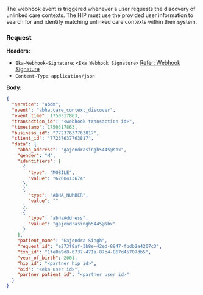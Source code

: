 The webhook event is triggered whenever a user requests the discovery of unlinked care contexts. The HIP must use the provided user information to search for and identify matching unlinked
care contexts within their system.

### Request
**Headers:**

- `Eka-Webhook-Signature`: `<Eka Webhook Signature>`  [Refer: Webhook Signature](/api-reference/connect/webhooks/webhook-signature)
- `Content-Type`: `application/json`

**Body:**

```json
{
  "service": "abdm",
  "event": "abha.care_context_discover",
  "event_time": 1750317863,
  "transaction_id": "<webhook transaction id>",
  "timestamp": 1750317863,
  "business_id": "77237637763817",
  "client_id": "77237637763817",
  "data": {
    "abha_address": "gajendrasingh5445@sbx",
    "gender": "M",
    "identifiers": [
      {
        "type": "MOBILE",
        "value": "6260413674"
      },
      {
        "type": "ABHA_NUMBER",
        "value": ""
      },
      {
        "type": "abhaAddress",
        "value": "gajendrasingh5445@sbx"
      }
    ],
    "patient_name": "Gajendra Singh",
    "request_id": "a273f8af-3b8e-42ed-8847-fbdb2e4207c3",
    "txn_id": "1fe0a9d8-6737-471a-87b4-867d45707db5",
    "year_of_birth": 2001,
    "hip_id": "<partner hip id>",
    "oid": "<eka user id>",
    "partner_patient_id": "<partner user id>"
  }
}
```
